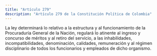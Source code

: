 ```yaml
---
title: "Artículo 279"
description: "Artículo 279 de la Constitución Política de Colombia"
---
```


La ley determinará lo relativo a la estructura y al funcionamiento de la Procuraduría General de la Nación, regulará lo atinente al ingreso y concurso de méritos y al retiro del servicio, a las inhabilidades, incompatibilidades, denominación, calidades, remuneración y al régimen disciplinario de todos los funcionarios y empleados de dicho organismo.
